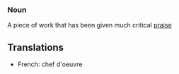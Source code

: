 ===Noun===

A piece of work that has been given much critical [[praise]]
==Translations==
*French: chef d'oeuvre